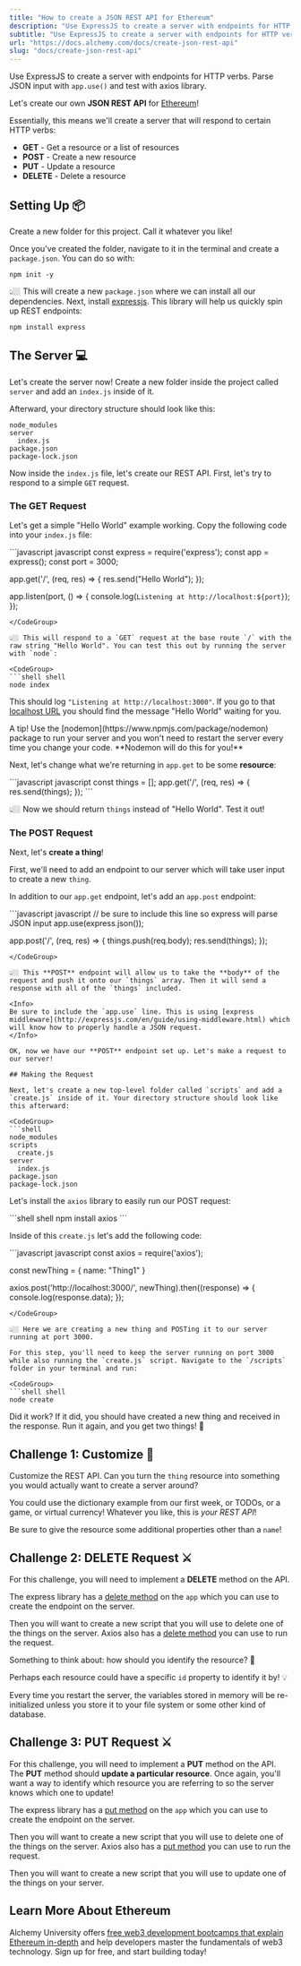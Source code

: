 ```yaml
---
title: "How to create a JSON REST API for Ethereum"
description: "Use ExpressJS to create a server with endpoints for HTTP verbs. Parse JSON input with app.use() and test with axios library."
subtitle: "Use ExpressJS to create a server with endpoints for HTTP verbs. Parse JSON input with app.use() and test with axios library."
url: "https://docs.alchemy.com/docs/create-json-rest-api"
slug: "docs/create-json-rest-api"
---
```


Use ExpressJS to create a server with endpoints for HTTP verbs. Parse JSON input with `app.use()` and test with axios library.

Let's create our own **JSON REST API** for [Ethereum](/docs/what-is-ethereum)!

Essentially, this means we'll create a server that will respond to certain HTTP verbs:

* **GET** - Get a resource or a list of resources
* **POST** - Create a new resource
* **PUT** - Update a resource
* **DELETE** - Delete a resource

## Setting Up 📦

Create a new folder for this project. Call it whatever you like!

Once you've created the folder, navigate to it in the terminal and create a `package.json`. You can do so with:

```shell
npm init -y
```

👆🏼 This will create a new `package.json` where we can install all our dependencies. Next, install [expressjs](https://expressjs.com/en/api.html). This library will help us quickly spin up REST endpoints:

```shell
npm install express
```

## The Server 💻

Let's create the server now! Create a new folder inside the project called `server` and add an `index.js` inside of it.

Afterward, your directory structure should look like this:

```shell
node_modules
server
  index.js
package.json
package-lock.json
```

Now inside the `index.js` file, let's create our REST API. First, let's try to respond to a simple `GET` request.

### The GET Request

Let's get a simple "Hello World" example working. Copy the following code into your `index.js` file:

<CodeGroup>
  ```javascript javascript
  const express = require('express');
  const app = express();
  const port = 3000;

  app.get('/', (req, res) => {
    res.send("Hello World");
  });

  app.listen(port, () => {
    console.log(`Listening at http://localhost:${port}`);
  });
  ```
</CodeGroup>

👆🏼 This will respond to a `GET` request at the base route `/` with the raw string "Hello World". You can test this out by running the server with `node`:

<CodeGroup>
  ```shell shell
  node index
  ```
</CodeGroup>

This should log `"Listening at http://localhost:3000"`. If you go to that [localhost URL](http://localhost:3000) you should find the message "Hello World" waiting for you.

<Info>
  A tip! Use the [nodemon](https://www.npmjs.com/package/nodemon) package to run your server and you won't need to restart the server every time you change your code. **Nodemon will do this for you!**
</Info>

Next, let's change what we're returning in `app.get` to be some **resource**:

<CodeGroup>
  ```javascript javascript
  const things = [];
  app.get('/', (req, res) => {
    res.send(things);
  });
  ```
</CodeGroup>

👆🏼 Now we should return `things` instead of "Hello World". Test it out!

### The POST Request

Next, let's **create a thing**!

First, we'll need to add an endpoint to our server which will take user input to create a new `thing`.

In addition to our `app.get` endpoint, let's add an `app.post` endpoint:

<CodeGroup>
  ```javascript javascript
  // be sure to include this line so express will parse JSON input
  app.use(express.json());

  app.post('/', (req, res) => {
    things.push(req.body);
    res.send(things);
  });
  ```
</CodeGroup>

👆🏼 This **POST** endpoint will allow us to take the **body** of the request and push it onto our `things` array. Then it will send a response with all of the `things` included.

<Info>
  Be sure to include the `app.use` line. This is using [express middleware](http://expressjs.com/en/guide/using-middleware.html) which will know how to properly handle a JSON request.
</Info>

OK, now we have our **POST** endpoint set up. Let's make a request to our server!

## Making the Request

Next, let's create a new top-level folder called `scripts` and add a `create.js` inside of it. Your directory structure should look like this afterward:

<CodeGroup>
  ```shell
  node_modules
  scripts
    create.js
  server
    index.js
  package.json
  package-lock.json
  ```
</CodeGroup>

Let's install the `axios` library to easily run our POST request:

<CodeGroup>
  ```shell shell
  npm install axios
  ```
</CodeGroup>

Inside of this `create.js` let's add the following code:

<CodeGroup>
  ```javascript javascript
  const axios = require('axios');

  const newThing = { name: "Thing1" }

  axios.post('http://localhost:3000/', newThing).then((response) => {
    console.log(response.data);
  });
  ```
</CodeGroup>

👆🏼 Here we are creating a new thing and POSTing it to our server running at port 3000.

For this step, you'll need to keep the server running on port 3000 while also running the `create.js` script. Navigate to the `/scripts` folder in your terminal and run:

<CodeGroup>
  ```shell shell
  node create
  ```
</CodeGroup>

Did it work? If it did, you should have created a new thing and received in the response. Run it again, and you get two things! 🎉

## Challenge 1: Customize 🎨

Customize the REST API. Can you turn the `thing` resource into something you would actually want to create a server around?

You could use the dictionary example from our first week, or TODOs, or a game, or virtual currency! Whatever you like, this is *your REST API*!

Be sure to give the resource some additional properties other than a `name`!

## Challenge 2: DELETE Request ⚔️

For this challenge, you will need to implement a **DELETE** method on the API.

The express library has a [delete method](http://expressjs.com/en/4x/api.html#app.delete.method) on the `app` which you can use to create the endpoint on the server.

Then you will want to create a new script that you will use to delete one of the things on the server. Axios also has a [delete method](https://github.com/axios/axios#axiosdeleteurl-config-1) you can use to run the request.

Something to think about: how should you identify the resource? 🤔

Perhaps each resource could have a specific `id` property to identify it by! 💡

<Warning>
  Every time you restart the server, the variables stored in memory will be re-initialized unless you store it to your file system or some other kind of database.
</Warning>

## Challenge 3: PUT Request ⚔️

For this challenge, you will need to implement a **PUT** method on the API. The **PUT** method should **update a particular resource**. Once again, you'll want a way to identify which resource you are referring to so the server knows which one to update!

The express library has a [put method](http://expressjs.com/en/4x/api.html#app.put.method) on the `app` which you can use to create the endpoint on the server.

Then you will want to create a new script that you will use to delete one of the things on the server. Axios also has a [put method](https://github.com/axios/axios#axiosputurl-data-config-1) you can use to run the request.

Then you will want to create a new script that you will use to update one of the things on your server.

## Learn More About Ethereum

Alchemy University offers [free web3 development bootcamps that explain Ethereum in-depth](https://university.alchemy.com/ethereum) and help developers master the fundamentals of web3 technology. Sign up for free, and start building today!
